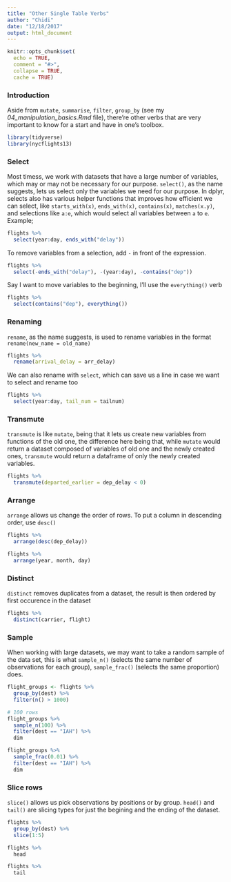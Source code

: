 ```yaml
---
title: "Other Single Table Verbs"
author: "Chidi"
date: "12/18/2017"
output: html_document
---
```


```r
knitr::opts_chunk$set(
  echo = TRUE,
  comment = "#>",
  collapse = TRUE,
  cache = TRUE)
```

### Introduction

Aside from `mutate`, `summarise`, `filter`, `group_by` (see my *04_manipulation_basics.Rmd* file), there're other verbs that are very important to know for a start and have in one's toolbox. 

```r
library(tidyverse)
library(nycflights13)
```

### Select  

Most timess, we work with datasets that have a large number of variables, which may or may not be necessary for our purpose. `select()`, as the name suggests, lets us select only the variables we need for our purpose. In dplyr, selects also has various helper functions that improves how efficient we can select, like `starts_with(x)`, `ends_with(x)`, `contains(x)`, `matches(x.y)`, and selections like `a:e`, which would select all variables between `a` to `e`. Example;

```r
flights %>%
  select(year:day, ends_with("delay"))
```

To remove variables from a selection, add `-` in front of the expression.  

```r
flights %>%
  select(-ends_with("delay"), -(year:day), -contains("dep"))
```

Say I want to move variables to the beginning, I'll use the `everything()` verb  

```r
flights %>%
  select(contains("dep"), everything())
```

### Renaming  

`rename`, as the name suggests, is used to rename variables in the format `rename(new_name = old_name)`

```r
flights %>%
  rename(arrival_delay = arr_delay) 
```

We can also rename with `select`, which can save us a line in case we want to select and rename too  

```r
flights %>%
  select(year:day, tail_num = tailnum)
```

### Transmute  

`transmute` is like `mutate`, being that it lets us create new variables from functions of the old one, the difference here being that, while `mutate` would return a dataset composed of variables of old one and the newly created ones, `transmute` would return a dataframe of only the newly created variables.  

```r
flights %>%
  transmute(departed_earlier = dep_delay < 0)
```

### Arrange  

`arrange` allows us change the order of rows. To put a column in descending order, use `desc()`  

```r
flights %>%
  arrange(desc(dep_delay))

flights %>%
  arrange(year, month, day)
```

### Distinct  

`distinct` removes duplicates from a dataset, the result is then ordered by first occurence in the dataset  

```r
flights %>%
  distinct(carrier, flight)
```

### Sample  

When working with large datasets, we may want to take a random sample of the data set, this is what `sample_n()` (selects the same number of observations for each group), `sample_frac()` (selects the same proportion) does. 

```r
flight_groups <- flights %>%
  group_by(dest) %>%
  filter(n() > 1000)

# 100 rows
flight_groups %>%
  sample_n(100) %>%
  filter(dest == "IAH") %>%
  dim

flight_groups %>%
  sample_frac(0.01) %>%
  filter(dest == "IAH") %>%
  dim
```

### Slice rows

`slice()` allows us pick observations by positions or by group. `head()` and `tail()` are slicing types for just the begining and the ending of the dataset. 

```r
flights %>%
  group_by(dest) %>%
  slice(1:5)

flights %>%
  head

flights %>%
  tail
```

